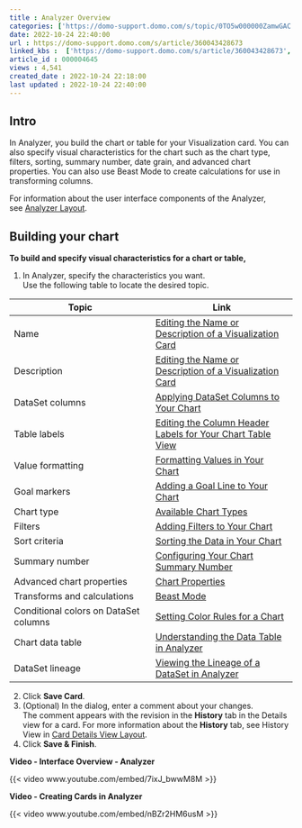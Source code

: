 ```yaml
---
title : Analyzer Overview
categories: ['https://domo-support.domo.com/s/topic/0TO5w000000ZamwGAC']
date: 2022-10-24 22:40:00
url : https://domo-support.domo.com/s/article/360043428673
linked_kbs :  ['https://domo-support.domo.com/s/article/360043428673', 'https://domo-support.domo.com/s/article/360042924034', 'https://domo-support.domo.com/s/article/360043429953', 'https://domo-support.domo.com/s/topic/0TO5w000000ZamwGAC', 'https://domo-support.domo.com/s/article/360043428813', 'https://domo-support.domo.com/s/article/360042924174', 'https://domo-support.domo.com/s/article/360043429933', 'https://domo-support.domo.com/s/knowledge-base', 'https://domo-support.domo.com/s/article/360043428853', 'https://domo-support.domo.com/s/article/360042924194', 'https://domo-support.domo.com/s/article/360043429693', 'https://domo-support.domo.com/s/article/360043428753', 'https://domo-support.domo.com/s/article/360042924134', 'https://domo-support.domo.com/s/article/360043428713', 'https://domo-support.domo.com/s/article/360043428733', 'https://domo-support.domo.com/s/article/360043428773', 'https://domo-support.domo.com/s/article/360042925494', 'https://domo-support.domo.com/s/article/360042923934', 'https://domo-support.domo.com/s/article/360043429913', 'https://domo-support.domo.com/s/article/360042924074', 'https://domo-support.domo.com/s/article/360043428833']
article_id : 000004645
views : 4,541
created_date : 2022-10-24 22:18:00
last updated : 2022-10-24 22:40:00
---
```




Intro
-----


In Analyzer, you build the chart or table for your Visualization card. You can also specify visual characteristics for the chart such as the chart type, filters, sorting, summary number, date grain, and advanced chart properties. You can also use Beast Mode to create calculations for use in transforming columns. 


For information about the user interface components of the Analyzer, see [Analyzer Layout](..\analyzer_layout\index.qmd "Card Builder Layout").


Building your chart
-------------------


**To build and specify visual characteristics for a chart or table,**


1. In Analyzer, specify the characteristics you want.  
Use the following table to locate the desired topic.



| Topic | Link |
| --- | --- |
| Name | [Editing the Name or Description of a Visualization Card](..\editing_the_name_or_description_of_a_visualization_card\index.qmd "Editing the Name or Description of a KPI Card") |
| Description | [Editing the Name or Description of a Visualization Card](..\editing_the_name_or_description_of_a_visualization_card\index.qmd "Editing the Name or Description of a KPI Card") |
| DataSet columns | [Applying DataSet Columns to Your Chart](..\applying_dataset_columns_to_your_chart\index.qmd "Applying DataSet Columns to Your Chart") |
| Table labels | [Editing the Column Header Labels for Your Chart Table View](..\editing_the_column_header_labels_for_your_chart_table_view\index.qmd "Editing the Column Header Labels for Your Chart Table View") |
| Value formatting | [Formatting Values in Your Chart](..\formatting_values_in_your_chart\index.qmd "Formatting Values in Your Chart") |
| Goal markers | [Adding a Goal Line to Your Chart](..\adding_a_goal_line_to_your_chart\index.qmd "Adding a Goal Line to Your Chart") |
| Chart type | [Available Chart Types](..\..\category\chart_types\index.qmd "Available Chart Types") |
| Filters | [Adding Filters to Your Chart](..\adding_filters_to_your_chart\index.qmd "Adding Filters to Your Chart") |
| Sort criteria | [Sorting the Data in Your Chart](..\sorting_the_data_in_your_chart\index.qmd "Sorting the Data in Your Chart") |
| Summary number | [Configuring Your Chart Summary Number](..\configuring_your_chart_summary_number\index.qmd "Configuring Your Chart Summary Number") |
| Advanced chart properties | [Chart Properties](..\..\category\chart_properties\index.qmd "Chart Properties") |
| Transforms and calculations | [Beast Mode](..\..\category\beast_mode\index.qmd "Transforming Data Using Beast Mode") |
| Conditional colors on DataSet columns | [Setting Color Rules for a Chart](..\setting_color_rules_for_a_chart\index.qmd "Setting Color Rules for a Chart")  |
| Chart data table | [Understanding the Data Table in Analyzer](..\understanding_the_data_table_in_analyzer\index.qmd "Understanding the Data Table in Analyzer")  |
| DataSet lineage | [Viewing the Lineage of a DataSet in Analyzer](..\viewing_the_lineage_of_a_dataset_in_analyzer\index.qmd "Viewing the Lineage of a DataSet in Analyzer") |
2. Click **Save Card**.
3. (Optional) In the dialog, enter a comment about your changes.  
The comment appears with the revision in the **History** tab in the Details view for a card. For more information about the **History** tab, see History View in [Card Details View Layout](..\card_details_view_layout\index.qmd).
4. Click **Save & Finish**.


**Video - Interface Overview - Analyzer**


{{< video www.youtube.com/embed/7ixJ_bwwM8M >}}
 


**Video - Creating Cards in Analyzer**


{{< video www.youtube.com/embed/nBZr2HM6usM >}}